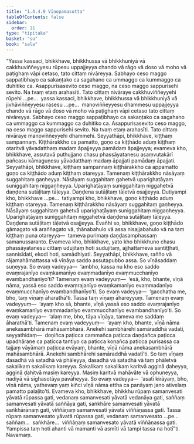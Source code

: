 ```yaml
---
title: "1.4.4.9 Vīṇopamasutta"
tableOfContents: false
sidebar:
  order: 11
type: "tipitaka"
basket: "su"
book: "sala"
---
```



<DynamicBreadcrumb />

<Division number="246" book="sala" bookNo="13" page="399">

<Paragraph number="1067" book="sala">
“Yassa kassaci, bhikkhave, bhikkhussa vā bhikkhuniyā vā cakkhuviññeyyesu rūpesu uppajjeyya chando vā rāgo vā doso vā moho vā paṭighaṃ vāpi cetaso, tato cittaṃ nivāreyya. Sabhayo ceso maggo sappaṭibhayo ca sakaṇṭako ca sagahano ca ummaggo ca kummaggo ca duhitiko ca. Asappurisasevito ceso maggo, na ceso maggo sappurisehi sevito. Na tvaṃ etaṃ arahasīti. Tato cittaṃ nivāraye cakkhuviññeyyehi rūpehi …pe…  yassa kassaci, bhikkhave, bhikkhussa vā bhikkhuniyā vā jivhāviññeyyesu rasesu …pe…  manoviññeyyesu dhammesu uppajjeyya chando vā rāgo vā doso vā moho vā paṭighaṃ vāpi cetaso tato cittaṃ nivāreyya. Sabhayo ceso maggo sappaṭibhayo ca sakaṇṭako ca sagahano ca ummaggo ca kummaggo ca duhitiko ca. Asappurisasevito ceso maggo, na ceso maggo sappurisehi sevito. Na tvaṃ etaṃ arahasīti. Tato cittaṃ nivāraye manoviññeyyehi dhammehi.
</Paragraph>

<Paragraph number="1068" book="sala">
Seyyathāpi, bhikkhave, kiṭṭhaṃ sampannaṃ. Kiṭṭhārakkho ca pamatto, goṇo ca kiṭṭhādo aduṃ kiṭṭhaṃ otaritvā yāvadatthaṃ madaṃ āpajjeyya pamādaṃ āpajjeyya; evameva kho, bhikkhave, assutavā puthujjano chasu phassāyatanesu asaṃvutakārī pañcasu kāmaguṇesu yāvadatthaṃ madaṃ āpajjati pamādaṃ āpajjati.
</Paragraph>

<Paragraph number="1069" book="sala">
Seyyathāpi, bhikkhave, kiṭṭhaṃ sampannaṃ kiṭṭhārakkho ca appamatto goṇo ca kiṭṭhādo aduṃ kiṭṭhaṃ otareyya. Tamenaṃ kiṭṭhārakkho nāsāyaṃ suggahitaṃ gaṇheyya. Nāsāyaṃ suggahitaṃ gahetvā uparighaṭāyaṃ suniggahitaṃ niggaṇheyya. Uparighaṭāyaṃ suniggahitaṃ niggahetvā daṇḍena sutāḷitaṃ tāḷeyya. Daṇḍena sutāḷitaṃ tāḷetvā osajjeyya. Dutiyampi kho, bhikkhave …pe…  tatiyampi kho, bhikkhave, goṇo kiṭṭhādo aduṃ kiṭṭhaṃ otareyya. Tamenaṃ kiṭṭhārakkho nāsāyaṃ suggahitaṃ gaṇheyya. Nāsāyaṃ suggahitaṃ gahetvā uparighaṭāyaṃ suniggahitaṃ niggaṇheyya. Uparighaṭāyaṃ suniggahitaṃ niggahetvā daṇḍena sutāḷitaṃ tāḷeyya. Daṇḍena sutāḷitaṃ tāḷetvā osajjeyya. Evañhi so, bhikkhave, goṇo kiṭṭhādo gāmagato vā araññagato vā, ṭhānabahulo vā assa nisajjabahulo vā na taṃ kiṭṭhaṃ puna otareyya—  tameva purimaṃ daṇḍasamphassaṃ samanussaranto. Evameva kho, bhikkhave, yato kho bhikkhuno chasu phassāyatanesu cittaṃ udujitaṃ hoti sudujitaṃ, ajjhattameva santiṭṭhati, sannisīdati, ekodi hoti, samādhiyati.
</Paragraph>

<Paragraph number="1070" book="sala">
Seyyathāpi, bhikkhave, rañño vā rājamahāmattassa vā vīṇāya saddo assutapubbo assa. So vīṇāsaddaṃ suṇeyya. So evaṃ vadeyya—  ‘ambho, kassa nu kho eso saddo evaṃrajanīyo evaṃkamanīyo evaṃmadanīyo evaṃmucchanīyo evambandhanīyo’ti? Tamenaṃ evaṃ vadeyyuṃ—  ‘esā, kho, bhante, vīṇā nāma, yassā eso saddo evaṃrajanīyo evaṃkamanīyo evaṃmadanīyo evaṃmucchanīyo evambandhanīyo’ti. So evaṃ vadeyya—  ‘gacchatha me, bho, taṃ vīṇaṃ āharathā’ti. Tassa taṃ vīṇaṃ āhareyyuṃ. Tamenaṃ evaṃ vadeyyuṃ—  ‘ayaṃ kho sā, bhante, vīṇā yassā eso saddo evaṃrajanīyo evaṃkamanīyo evaṃmadanīyo evaṃmucchanīyo evambandhanīyo’ti. So evaṃ vadeyya—  ‘alaṃ me, bho, tāya vīṇāya, tameva me saddaṃ āharathā’ti. Tamenaṃ evaṃ vadeyyuṃ—  ‘ayaṃ kho, bhante, vīṇā nāma anekasambhārā mahāsambhārā. Anekehi sambhārehi samāraddhā vadati, seyyathidaṃ—  doṇiñca paṭicca cammañca paṭicca daṇḍañca paṭicca upadhāraṇe ca paṭicca tantiyo ca paṭicca koṇañca paṭicca purisassa ca tajjaṃ vāyāmaṃ paṭicca evāyaṃ, bhante, vīṇā nāma anekasambhārā mahāsambhārā. Anekehi sambhārehi samāraddhā vadatī’ti. So taṃ vīṇaṃ dasadhā vā satadhā vā phāleyya, dasadhā vā satadhā vā taṃ phāletvā sakalikaṃ sakalikaṃ kareyya. Sakalikaṃ sakalikaṃ karitvā agginā ḍaheyya, agginā ḍahitvā masiṃ kareyya. Masiṃ karitvā mahāvāte vā ophuneyya, nadiyā vā sīghasotāya pavāheyya. So evaṃ vadeyya—  ‘asatī kirāyaṃ, bho, vīṇā nāma, yathevaṃ yaṃ kiñci vīṇā nāma ettha ca panāyaṃ jano ativelaṃ pamatto palaḷito’ti. Evameva kho, bhikkhave, bhikkhu rūpaṃ samanvesati yāvatā rūpassa gati, vedanaṃ samanvesati yāvatā vedanāya gati, saññaṃ samanvesati yāvatā saññāya gati, saṅkhāre samanvesati yāvatā saṅkhārānaṃ gati, viññāṇaṃ samanvesati yāvatā viññāṇassa gati. Tassa rūpaṃ samanvesato yāvatā rūpassa gati, vedanaṃ samanvesato …pe…  saññaṃ…  saṅkhāre…  viññāṇaṃ samanvesato yāvatā viññāṇassa gati. Yampissa taṃ hoti ahanti vā mamanti vā asmīti vā tampi tassa na hotī”ti.

</Paragraph>
</Division>

<Paragraph number="1071" type="center" book="sala">
Navamaṃ.
</Paragraph>